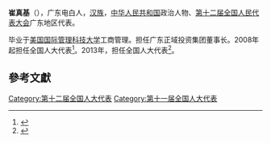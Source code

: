 '''崔真基'''（{{bd|1953年||}}），广东电白人，[[汉族|汉族]]，[[中华人民共和国|中华人民共和国]]政治人物、[[第十二届全国人民代表大会|第十二届全国人民代表大会]]广东地区代表。

毕业于[[美国国际管理科技大学|美国国际管理科技大学]]工商管理。担任广东正域投资集团董事长。2008年起担任全国人大代表<ref>{{cite news|title=全国人大代表信息-崔真基|url=http://210.82.31.1:8084/delegate/viewDelegate.action?dbid=111932|accessdate=2013-04-05|newspaper=全国人大网|archive-url=https://web.archive.org/web/20140522073353/http://www.npc.gov.cn/delegate/viewDelegate.action?dbid=111932|archive-date=2014-05-22|dead-url=yes}}</ref>。2013年，担任全国人大代表<ref>{{cite news|title=全国人大代表信息-崔真基|url=http://210.82.31.1:8084/delegate/viewDelegate.action?dbid=121902|accessdate=2013-04-05|newspaper=全国人大网|archive-url=https://web.archive.org/web/20140522073601/http://www.npc.gov.cn/delegate/viewDelegate.action?dbid=121902|archive-date=2014-05-22|dead-url=yes}}</ref>。

==參考文獻==
{{reflist}}
{{中国政治人物小作品}}

[[Category:第十二届全国人大代表|Category:第十二届全国人大代表]]
[[Category:第十一届全国人大代表|Category:第十一届全国人大代表]]